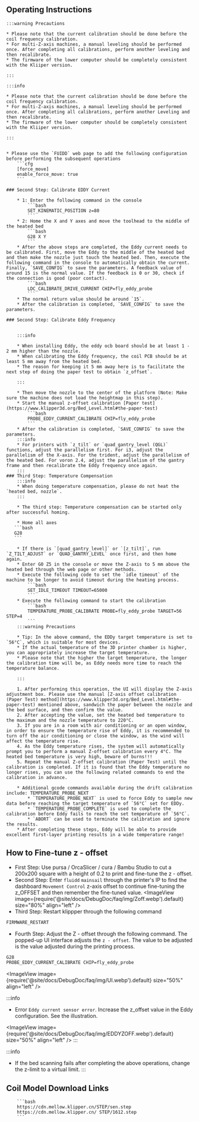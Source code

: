 ## Operating Instructions

    :::warning Precautions

    * Please note that the current calibration should be done before the coil frequency calibration.
    * For multi-Z-axis machines, a manual leveling should be performed once. After completing all calibrations, perform another leveling and then recalibrate.
    * The firmware of the lower computer should be completely consistent with the Kliiper version.

    :::

    :::info

    * Please note that the current calibration should be done before the coil frequency calibration.
    * For multi-Z-axis machines, a manual leveling should be performed once. After completing all calibrations, perform another Leveling and then recalibrate.
    * The firmware of the lower computer should be completely consistent with the Kliiper version.

    :::


    * Please use the `FUIDD` web page to add the following configuration before performing the subsequent operations
        ```cfg
        [force_move]
        enable_force_move: true
        ```

    ### Second Step: Calibrate EDDY Current

        * 1: Enter the following command in the console
            ```bash
            SET_KINEMATIC_POSITION z=80
            ```
        * 2: Home the X and Y axes and move the toolhead to the middle of the heated bed
            ```bash
            G28 X Y
            ```
        * After the above steps are completed, the Eddy current needs to be calibrated. First, move the Eddy to the middle of the heated bed and then make the nozzle just touch the heated bed. Then, execute the following command in the console to automatically obtain the current. Finally, `SAVE_CONFIG` to save the parameters. A feedback value of around 15 is the normal value. If the feedback is 0 or 30, check if the connection is good (poor contact).
            ```bash
            LDC_CALIBRATE_DRIVE_CURRENT CHIP=fly_eddy_probe
            ```
        * The normal return value should be around `15`.
        * After the calibration is completed, `SAVE_CONFIG` to save the parameters.

    ### Second Step: Calibrate Eddy Frequency


        :::info

        * When installing Eddy, the eddy ocb board should be at least 1 - 2 mm higher than the nozzle.
        * When calibrating the Eddy frequency, the coil PCB should be at least 5 mm away from the heated bed.
        * The reason for keeping it 5 mm away here is to facilitate the next step of doing the paper test to obtain `z_offset`.

        :::

        * Then move the nozzle to the center of the platform (Note: Make sure the machine does not load the heightmap in this step).
        * Start the manual z-offset calibration [Paper test](https://www.klipper3d.org/Bed_Level.html#the-paper-test)
            ```bash
            PROBE_EDDY_CURRENT_CALIBRATE CHIP=fly_eddy_probe
            ```
        * After the calibration is completed, `SAVE_CONFIG` to save the parameters.
        :::info
        * For printers with `z_tilt` or `quad_gantry_level (QGL)` functions, adjust the parallelism first. For i3, adjust the parallelism of the X-axis. For the trident, adjust the parallelism of the heated bed. For voron 2.4, adjust the parallelism of the gantry frame and then recalibrate the Eddy frequency once again.
        :::
    ### Third Step: Temperature Compensation
        :::info
        * When doing temperature compensation, please do not heat the `heated bed, nozzle`.
        :::

        * The third step: Temperature compensation can be started only after successful homing.

        * Home all axes
       ```bash
       G28
       ```

        * If there is `[quad_gantry_level]` or `[z_tilt]`, run `Z_TILT_ADJUST` or `QUAD_GANTRY_LEVEL` once first, and then home again.
        * Enter G0 Z5 in the console or move the Z-axis to 5 mm above the heated bed through the web page or other methods.
        * Execute the following code to set the `idle timeout` of the machine to be longer to avoid timeout during the heating process.
            ```bash
            SET_IDLE_TIMEOUT TIMEOUT=65000
            ```
        * Execute the following command to start the calibration
            ```bash
            TEMPERATURE_PROBE_CALIBRATE PROBE=fly_eddy_probe TARGET=56 STEP=4
            ```
        :::warning Precautions

        * Tip: In the above command, the EDDy target temperature is set to `56°C`, which is suitable for most devices.
        * If the actual temperature of the 3D printer chamber is higher, you can appropriately increase the target temperature.
        * Please note that the higher the target temperature, the longer the calibration time will be, as Eddy needs more time to reach the temperature balance.

        :::

        1. After performing this operation, the UI will display the Z-axis adjustment box. Please use the manual [Z-axis offset calibration (Paper Test) method](https://www.klipper3d.org/Bed_Level.html#the-paper-test) mentioned above, sandwich the paper between the nozzle and the bed surface, and then confirm the value.
        2. After accepting the value, set the heated bed temperature to the maximum and the nozzle temperature to 220°C.
        3. If you are in a room with air conditioning or an open window, in order to ensure the temperature rise of Eddy, it is recommended to turn off the air conditioning or close the window, as the wind will affect the temperature rise.
        4. As the Eddy temperature rises, the system will automatically prompt you to perform a manual Z-offset calibration every 4°C. The heated bed temperature is very high, beware of burns!!!
        5. Repeat the manual Z-offset calibration (Paper Test) until the calibration is completed. If it is found that the Eddy temperature no longer rises, you can use the following related commands to end the calibration in advance.

        * Additional gcode commands available during the drift calibration include: TEMPERATURE_PROBE_NEXT
            * `TEMPERATURE_PROBE_NEXT` is used to force Eddy to sample new data before reaching the target temperature of `56°C` set for EDDy.
            * `TEMPERATURE_PROBE_COMPLETE` is used to complete the calibration before Eddy fails to reach the set temperature of `56°C`.
            * `ABORT` can be used to terminate the calibration and ignore the results.
        * After completing these steps, Eddy will be able to provide excellent first-layer printing results in a wide temperature range!


## How to Fine-tune z - offset
* First Step: Use pursa / OrcaSlicer / cura / Bambu Studio to cut a 200x200 square with a height of 0.2 to print and fine-tune the z - offset.
* Second Step: Enter `fluidd` `mainsail` through the printer's IP to find the dashboard `Movement Control` z-axis offset to continue fine-tuning the z_OFFSET and then remember the fine-tuned value.
<ImageView image={require('@site/docs/DebugDoc/faq/img/Zoff.webp').default} size="80%" align="left" />
* Third Step: Restart klippper through the following command
```bash
FIRMWARE_RESTART
```
* Fourth Step: Adjust the Z - offset through the following command. The popped-up UI interface adjusts the `z - offset`. The value to be adjusted is the value adjusted during the printing process.
```bash
G28
PROBE_EDDY_CURRENT_CALIBRATE CHIP=fly_eddy_probe
```
<ImageView image={require('@site/docs/DebugDoc/faq/img/UI.webp').default} size="50%" align="left" />

:::info
* Error `Eddy current sensor error`. Increase the z_offset value in the Eddy configuration. See the illustration.

<ImageView image={require('@site/docs/DebugDoc/faq/img/EDDYZOFF.webp').default} size="50%" align="left" />
:::

:::info
 * If the bed scanning fails after completing the above operations, change the z-limit to a virtual limit.
:::


## Coil Model Download Links

        ```bash
        https://cdn.mellow.klipper.cn/STEP/sen.step
        https://cdn.mellow.klipper.cn/ STEP/1612.step
        ``` 